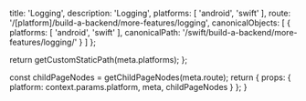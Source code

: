 
  title: 'Logging',
  description: 'Logging',
  platforms: [
    'android',
    'swift'
  ],
  route: '/[platform]/build-a-backend/more-features/logging',
  canonicalObjects: [
    {
      platforms: [
        'android',
        'swift'
      ],
      canonicalPath: '/swift/build-a-backend/more-features/logging/'
    }
  ]
};

  return getCustomStaticPath(meta.platforms);
};

  const childPageNodes = getChildPageNodes(meta.route);
  return {
    props: {
      platform: context.params.platform,
      meta,
      childPageNodes
    }
  };
}

<Overview childPageNodes={props.childPageNodes} />

